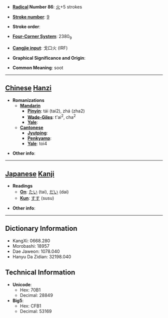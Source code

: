 * '''[[Wiktionary:Chinese radical index| Radical]] Number 86''': [[Wiktionary:Chinese radical index 火|火]]+5 strokes

* '''[[Wiktionary:Chinese total strokes index|Stroke number]]''': [[Wiktionary:Chinese total strokes index 9|9]]

* '''Stroke order''': 

* '''[[Wiktionary:Chinese four corner index|Four-Corner System]]''': 2380<sub>9</sub>

* '''[[Wiktionary:Chinese Cangjie index|Cangjie input]]''': 戈口火 (IRF)

* '''Graphical Significance and Origin''': 

* '''Common Meaning''': soot

----

== [[Chinese]] [[Hanzi]] ==

* '''Romanizations'''
** '''[[Mandarin]]'''
*** '''[[Pinyin]]''': tái (tai2), zhá (zha2)
*** '''[[Wade-Giles]]''': t'ai<sup>2</sup>, cha<sup>2</sup>
*** '''[[Yale]]''': 
** '''[[Cantonese]]'''
*** '''[[Jyutping]]''':
*** '''[[Penkyamp]]''': 
*** '''[[Yale]]''': toi4

* '''Other info''': 

----

== [[Japanese]] [[Kanji]] ==

* '''Readings'''
** '''[[On]]''': [[たい]] (tai), [[だい]] (dai)
** '''[[Kun]]''': [[すす]] (susu)

* '''Other info''':  

----

== Dictionary Information ==

* KangXi: 0668.280
* Morobashi: 18957
* Dae Jaweon: 1078.040
* Hanyu Da Zidian: 32198.040

== Technical Information ==

* '''Unicode''':
** Hex: 70B1
** Decimal: 28849
* '''Big5''':
** Hex: CFB1
** Decimal: 53169